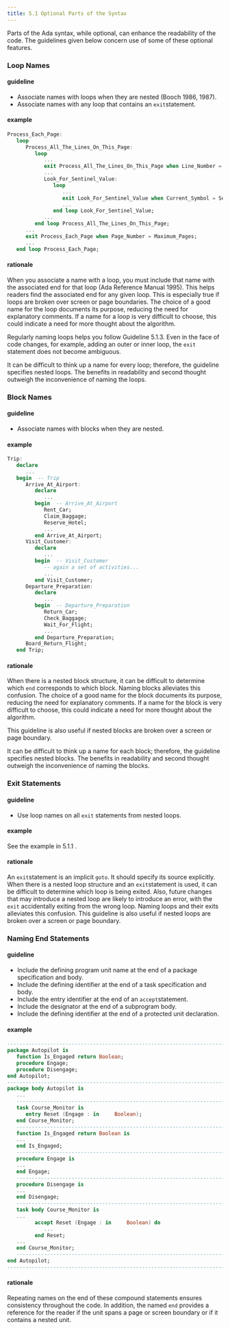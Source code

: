 ```yaml
---
title: 5.1 Optional Parts of the Syntax
---
```


Parts of the Ada syntax, while optional, can enhance the readability of
the code. The guidelines given below concern use of some of these
optional features.

### Loop Names

#### guideline

- Associate names with loops when they are nested (Booch 1986, 1987).
- Associate names with any loop that contains an `exit`statement.

#### example

```ada
Process_Each_Page:
   loop
      Process_All_The_Lines_On_This_Page:
         loop
            ...
            exit Process_All_The_Lines_On_This_Page when Line_Number = Max_Lines_On_Page;
            ...
            Look_For_Sentinel_Value:
               loop
                  ...
                  exit Look_For_Sentinel_Value when Current_Symbol = Sentinel;
                  ...
               end loop Look_For_Sentinel_Value;
            ...
         end loop Process_All_The_Lines_On_This_Page;
      ...
      exit Process_Each_Page when Page_Number = Maximum_Pages;
      ...
   end loop Process_Each_Page;
```

#### rationale

When you associate a name with a loop, you must include that name with
the associated end for that loop (Ada Reference Manual 1995). This helps
readers find the associated end for any given loop. This is especially
true if loops are broken over screen or page boundaries. The choice of a
good name for the loop documents its purpose, reducing the need for
explanatory comments. If a name for a loop is very difficult to choose,
this could indicate a need for more thought about the algorithm.

Regularly naming loops helps you follow Guideline 5.1.3. Even in the
face of code changes, for example, adding an outer or inner loop, the
`exit` statement does not become ambiguous.

It can be difficult to think up a name for every loop; therefore, the
guideline specifies nested loops. The benefits in readability and second
thought outweigh the inconvenience of naming the loops.

### Block Names

#### guideline

- Associate names with blocks when they are nested.

#### example

```ada
Trip:
   declare
      ...
   begin  -- Trip
      Arrive_At_Airport:
         declare
            ...
         begin  -- Arrive_At_Airport
            Rent_Car;
            Claim_Baggage;
            Reserve_Hotel;
            ...
         end Arrive_At_Airport;
      Visit_Customer:
         declare
            ...
         begin  -- Visit_Customer
            -- again a set of activities...
            ...
         end Visit_Customer;
      Departure_Preparation:
         declare
            ...
         begin  -- Departure_Preparation
            Return_Car;
            Check_Baggage;
            Wait_For_Flight;
            ...
         end Departure_Preparation;
      Board_Return_Flight;
   end Trip;
```

#### rationale

When there is a nested block structure, it can be difficult to determine
which `end` corresponds to which block. Naming blocks alleviates this
confusion. The choice of a good name for the block documents its
purpose, reducing the need for explanatory comments. If a name for the
block is very difficult to choose, this could indicate a need for more
thought about the algorithm.

This guideline is also useful if nested blocks are broken over a screen
or page boundary.

It can be difficult to think up a name for each block; therefore, the
guideline specifies nested blocks. The benefits in readability and
second thought outweigh the inconvenience of naming the blocks.

### Exit Statements

#### guideline

- Use loop names on all `exit` statements from nested loops.

#### example

See the example in 5.1.1 .

#### rationale

An `exit`statement is an implicit `goto`. It should specify its source
explicitly. When there is a nested loop structure and an `exit`statement
is used, it can be difficult to determine which loop is being exited.
Also, future changes that may introduce a nested loop are likely to
introduce an error, with the `exit` accidentally exiting from the wrong
loop. Naming loops and their exits alleviates this confusion. This
guideline is also useful if nested loops are broken over a screen or
page boundary.

### Naming End Statements

#### guideline

- Include the defining program unit name at the end of a package
  specification and body.
- Include the defining identifier at the end of a task specification
  and body.
- Include the entry identifier at the end of an `accept`statement.
- Include the designator at the end of a subprogram body.
- Include the defining identifier at the end of a protected unit
  declaration.

#### example

```ada
------------------------------------------------------------------------
package Autopilot is
   function Is_Engaged return Boolean;
   procedure Engage;
   procedure Disengage;
end Autopilot;
------------------------------------------------------------------------
package body Autopilot is
   ...
   ---------------------------------------------------------------------
   task Course_Monitor is
      entry Reset (Engage : in     Boolean);
   end Course_Monitor;
   ---------------------------------------------------------------------
   function Is_Engaged return Boolean is
   ...
   end Is_Engaged;
   ---------------------------------------------------------------------
   procedure Engage is
   ...
   end Engage;
   ---------------------------------------------------------------------
   procedure Disengage is
   ...
   end Disengage;
   ---------------------------------------------------------------------
   task body Course_Monitor is
   ...
         accept Reset (Engage : in     Boolean) do
            ...
         end Reset;
   ...
   end Course_Monitor;
   ---------------------------------------------------------------------
end Autopilot;
------------------------------------------------------------------------
```

#### rationale

Repeating names on the end of these compound statements ensures
consistency throughout the code. In addition, the named `end` provides a
reference for the reader if the unit spans a page or screen boundary or
if it contains a nested unit.
